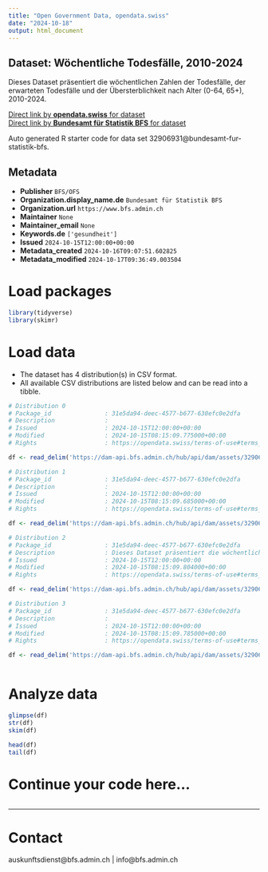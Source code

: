 ```yaml
---
title: "Open Government Data, opendata.swiss"
date: "2024-10-18"
output: html_document
---
```


## Dataset: Wöchentliche Todesfälle, 2010-2024

Dieses Dataset präsentiert die wöchentlichen Zahlen der Todesfälle, der erwarteten Todesfälle und der Übersterblichkeit nach Alter (0-64, 65+), 2010-2024.

[Direct link by **opendata.swiss** for dataset](https://opendata.swiss/de/dataset/wochentliche-todesfalle-2010-20241)<br>
[Direct link by **Bundesamt für Statistik BFS** for dataset](https://www.bfs.admin.ch/asset/de/ts-d-14.03.04.03-wr)

Auto generated R starter code for data set 32906931@bundesamt-fur-statistik-bfs.

## Metadata

- **Publisher** `BFS/OFS`
- **Organization.display_name.de** `Bundesamt für Statistik BFS`
- **Organization.url** `https://www.bfs.admin.ch`
- **Maintainer** `None`
- **Maintainer_email** `None`
- **Keywords.de** `['gesundheit']`
- **Issued** `2024-10-15T12:00:00+00:00`
- **Metadata_created** `2024-10-16T09:07:51.602825`
- **Metadata_modified** `2024-10-17T09:36:49.003504`


# Load packages

```r

library(tidyverse)
library(skimr)

```

# Load data

-   The dataset has 4 distribution(s) in CSV format.
-   All available CSV distributions are listed below and can be read into a tibble.

```r

# Distribution 0
# Package_id               : 31e5da94-deec-4577-b677-630efc0e2dfa
# Description              : 
# Issued                   : 2024-10-15T12:00:00+00:00
# Modified                 : 2024-10-15T08:15:09.775000+00:00
# Rights                   : https://opendata.swiss/terms-of-use#terms_by_ask

df <- read_delim('https://dam-api.bfs.admin.ch/hub/api/dam/assets/32906955/master')

# Distribution 1
# Package_id               : 31e5da94-deec-4577-b677-630efc0e2dfa
# Description              : 
# Issued                   : 2024-10-15T12:00:00+00:00
# Modified                 : 2024-10-15T08:15:09.685000+00:00
# Rights                   : https://opendata.swiss/terms-of-use#terms_by_ask

df <- read_delim('https://dam-api.bfs.admin.ch/hub/api/dam/assets/32906947/master')

# Distribution 2
# Package_id               : 31e5da94-deec-4577-b677-630efc0e2dfa
# Description              : Dieses Dataset präsentiert die wöchentlichen Zahlen der Todesfälle, der erwarteten Todesfälle und der Übersterblichkeit nach Alter (0-64, 65+), 2010-2024.
# Issued                   : 2024-10-15T12:00:00+00:00
# Modified                 : 2024-10-15T08:15:09.804000+00:00
# Rights                   : https://opendata.swiss/terms-of-use#terms_by_ask

df <- read_delim('https://dam-api.bfs.admin.ch/hub/api/dam/assets/32906940/master')

# Distribution 3
# Package_id               : 31e5da94-deec-4577-b677-630efc0e2dfa
# Description              : 
# Issued                   : 2024-10-15T12:00:00+00:00
# Modified                 : 2024-10-15T08:15:09.785000+00:00
# Rights                   : https://opendata.swiss/terms-of-use#terms_by_ask

df <- read_delim('https://dam-api.bfs.admin.ch/hub/api/dam/assets/32906951/master')



```

# Analyze data

```r

glimpse(df)
str(df)
skim(df)

head(df)
tail(df)

```

# Continue your code here...

```r

```

------------------------------------------------------------------------

# Contact

auskunftsdienst@bfs.admin.ch | info@bfs.admin.ch
